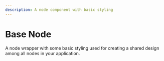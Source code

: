 ```yaml
---
description: A node component with basic styling
---
```



# Base Node

A node wrapper with some basic styling used for creating a shared design among all nodes in your application.

<UiComponentViewer id="base-node" />


<UiComponentExampleViewer id="base-node" example="foo" title="Foo Bar" />